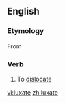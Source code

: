 ==English==

===Etymology===
From {{etyl|la|en}} {{term|luxo|luxō|lang=la}}

===Verb===
{{en-verb|luxates|luxating|luxated}}

# To [[dislocate]]

[[vi:luxate]]
[[zh:luxate]]
